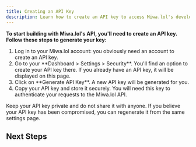 ```yaml
---
title: Creating an API Key
description: Learn how to create an API key to access Miwa.lol's developer resources.
---
```



**To start building with Miwa.lol's API, you'll need to create an API key. Follow these steps to generate your key:**

<Steps>
  <ol>
    <li>
      Log in to your Miwa.lol account: you obviously need an account to create an API key.
    </li>
    <li>
      Go to your **Dashboard > Settings > Security**. You'll find an option to create your API key there.
      If you already have an API key, it will be displayed on this page.
    </li>
    <li>
      Click on **Generate API Key**. A new API key will be generated for you.
    </li>
    <li>
      Copy your API key and store it securely. You will need this key to authenticate your requests to the Miwa.lol API.
    </li>
  </ol>
</Steps>

<Aside type="danger" title="Important">
  Keep your API key private and do not share it with anyone. If you believe your API key has been compromised, you can regenerate it from the same settings page.
</Aside>

## Next Steps

<CardGrid>
  <LinkCard
    title="Usage"
    description="Learn how to use Miwa.lol's API effectively with our usage guidelines and best practices."
    href="/developers/usage/"
  />
  <LinkCard
    title="API Endpoints"
    description="Explore the full API documentation to understand available endpoints and how to use them."
    href="/developers/endpoints/"
  />
</CardGrid>
